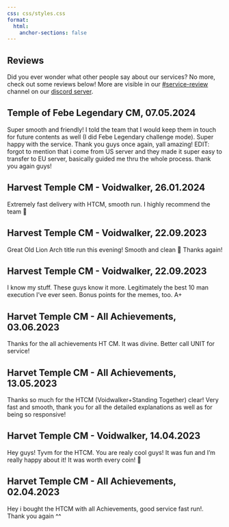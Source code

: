 ```yaml
---
css: css/styles.css
format:
  html:
    anchor-sections: false
---
```


::: {.textbox}
# Reviews

Did you ever wonder what other people say about our services? No more, check out some reviews below! More are visible in our [#service-review](https://discord.com/channels/1088746118227165246/1090295820026396854) channel on our [discord server](https://discord.gg/VBA4hbkzVY).


::: {.callout-tip}
## Temple of Febe Legendary CM, 07.05.2024

Super smooth and friendly! I told the team that I would keep them in touch for future contents as well (I did Febe Legendary challenge mode). Super happy with the service. Thank you guys once again, yall amazing!   EDIT: forgot to mention that i come from US server and they made it super easy to transfer to EU server, basically guided me thru the whole process. thank you again guys! 
:::


::: {.callout-tip}
## Harvest Temple CM - Voidwalker, 26.01.2024

Extremely fast delivery with HTCM, smooth run. I highly recommend the team 🙂
:::

::: {.callout-tip}
## Harvest Temple CM - Voidwalker, 22.09.2023

Great Old Lion Arch title run this evening!
Smooth and clean 🙂
Thanks again!
:::

::: {.callout-tip}
## Harvest Temple CM - Voidwalker, 22.09.2023

I know my stuff. These guys know it more. Legitimately the best 10 man execution I've ever seen. 
Bonus points for the memes, too. 
A+
:::

::: {.callout-tip}
## Harvet Temple CM - All Achievements, 03.06.2023

Thanks for the all achievements HT CM. It was divine. Better call UNIT for service!
:::

::: {.callout-tip}
## Harvet Temple CM - All Achievements, 13.05.2023

Thanks so much for the HTCM (Voidwalker+Standing Together) clear! Very fast and smooth, thank you for all the detailed explanations as well as for being so responsive! 
:::

::: {.callout-tip}
## Harvet Temple CM - Voidwalker, 14.04.2023

Hey guys! Tyvm for the HTCM. You are realy cool guys! It was fun and I'm really happy about it! It was worth every coin! 🙂
:::

::: {.callout-tip}
## Harvet Temple CM - All Achievements, 02.04.2023

Hey i bought the HTCM with all Achievements, good service fast run!. Thank you again ^^

:::
:::